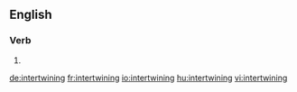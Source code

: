 ==English==

===Verb===
{{head|en|present participle}}

# {{present participle of|intertwine|lang=en|nocat=1}}

[[de:intertwining]]
[[fr:intertwining]]
[[io:intertwining]]
[[hu:intertwining]]
[[vi:intertwining]]
